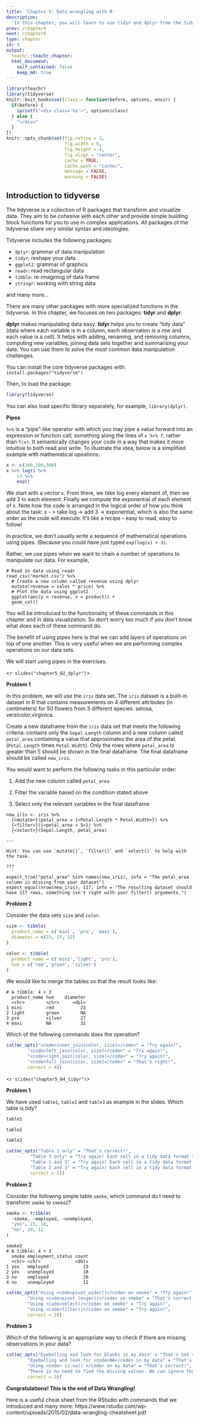 ```yaml
---
title: 'Chapter 5: Data wrangling with R'
description:
  'In this chapter, you will learn to use tidyr and dplyr from the tidyverse in R for tidying your data set and data maniplulation.'
prev: /chapter4
next: /chapter6
type: chapter
id: 5
output:
  teachr::teachr_chapter:
  html_document:
    self_contained: false
    keep_md: true
---
```


```r
library(teachr)
library(tidyverse)
knitr::knit_hooks$set(class = function(before, options, envir) {
  if(before) {
    sprintf("<div class='%s'>", options$class)
  } else {
    "</div>"
  }
})
knitr::opts_chunk$set(fig.retina = 2,
                      fig.width = 6, 
                      fig.height = 4,
                      fig.align = "center",
                      cache = TRUE,
                      cache.path = "cache/",
                      message = FALSE,
                      warning = FALSE)
```


<exercise id="1" title="Introduction to tidyverse">

## Introduction to tidyverse

The tidyverse is a collection of R packages that transform and visualize data. They aim to be cohesive with each other and provide simple building block functions for you to use in complex applications. All packages of the tidyverse share very similar syntax and ideologies.

Tidyverse includes the following packages:

- `dplyr`: grammar of data manipulation
- `tidyr`: reshape your data
- `ggplot2`: grammar of graphics
- `readr`: read rectangular data
- `tibble`: re-imagining of data frame
- `stringr`: working with string data

and many more...


There are many other packages with more specialized functions in the tidyverse. In this chapter, we focuses on two packages: **tidyr** and **dplyr**.

**dplyr** makes manipulating data easy. **tidyr** helps you to create "tidy data" (data where each variable is in a column, each observation is a row and each value is a cell). It helps with adding, renaming, and removing columns, computing new variables, joining data sets together and summarising your data. You can use them to solve the most common data manipulation challenges.

You can install the core tidyverse packages with:
`install.packages("tidyverse")`

Then, to load the package:
```r
library(tidyverse)
```

You can also load specific library separately, for example, `library(dplyr)`.

**Pipes**

`%>%` is a "pipe"-like operator with which you may pipe a value forward into an expression or function call; something along the lines of `x %>% f`, rather than `f(x)`. 
It semantically changes your code in a way that makes it more intuitive to both read and write. To illustrate the idea, below is a simplified example with mathematical opeations:

```r
x <- c(100,200,300)
x %>% log() %>%
    +3 %>%
    exp()
```

We start with a vector `x`. From there, we take log every element of, then we add 3 to each element. Finally we compute the exponential of each element of x. Note how the code is arranged in the logical order of how you think about the task: x - > take log -> add 3 -> exponential, which is also the same order as the code will execute. It’s like a recipe – easy to read, easy to follow! 

In practice, we don't usually write a sequence of mathematical operations using pipes. (Because you could have just typed `exp(log(x) + 3)`.

Rather, we use pipes when we want to chain a number of operations to manipulate our data. For example,

```
# Read in data using readr
read_csv("market.csv") %>%
  # Create a new column called revenue using dplyr
  mutate(revenue = sales * price) %>%
  # Plot the data using ggplot2
  ggplot(aes(y = revenue, x = product)) + 
  geom_col()
```
You will be introduced to the functionality of these commands in this chapter and in data visualization. So don't worry too much if you don't know what does each of these command do.

The benefit of using pipes here is that we can add layers of operations on top of one another. This is very useful when we are performing complex operations on our data sets. 

We will start using pipes in the exercises.

</exercise>



<exercise id="2" title="Introduction to dplyr" type="slides">

<`r slides("chapter5_02_dplyr")`>

</exercise>


<exercise id="3" title="Check Your Understanding on dplyr">

**Problem 1**

In this problem, we will use the `iris` data set. The `iris` dataset is a built-in dataset in R that contains measurements on 4 different attributes (in centimeters) for 50 flowers from 3 different species: setosa, versicolor,virginica.

Create a new dataframe from the `iris` data set that meets the following criteria: contains only the `Sepal.Length` column and a new column called `petal_area` containing a value that approximates the area of the petal. (`Petal.Length` times `Petal.Width`). Only the rows where `petal_area` is greater than 5 should be shown in the final dataframe. The final dataframe should be called `new_iris`.

You would want to perform the following tasks in this particular order:

(1) Add the new column called `petal_area`

(2) Filter the variable based on the condition stated above

(3) Select only the relevant variables in the final dataframe

```teachr

new_iris <- iris %>% 
  {<mutate>}(petal_area = {<Petal.Length * Petal.Width>}) %>% 
  {<filter>}({<petal_area > 5>}) %>% 
  {<select>}(Sepal.Length, petal_area)

---

Hint: You can use `mutate()`, `filter()` and `select()` to help with the task.
  
???

expect_true("petal_area" %in% names(new_iris), info = "The petal_area column is missing from your dataset")
expect_equal(nrow(new_iris), 117, info = "The resulting dataset should have 117 rows, something isn't right with your filter() arguments.")
```

**Problem 2**

Consider the data sets `size` and `color`. 

```r
size <- tibble(
  product_name = c('mini', 'pro', 'maxi'),
  diameter = c(23, 27, 32)
)

color <- tibble(
  product_name = c('mini','light', 'pro'),
  hue = c('red','green', 'silver')
)

```

We would like to merge the tables so that the result looks like:

```
# A tibble: 4 × 3
  product_name hue    diameter
  <chr>        <chr>     <dbl>
1 mini         red          23
2 light        green        NA
3 pro          silver       27
4 maxi         NA           32

```

Which of the following commands does the operation?

```r
cat(mc_opts("<code>inner_join(color, size)</code>" = "Try again!",
        "<code>left_join(color, size)</code>" = "Try again!",
        "<code>right_join(color, size)</code>" = "Try again!",
        "<code>full_join(color, size)</code>" = "That's right!",
        correct = 4))
```

</exercise>

<exercise id="4" title="Tidy (reshape) your data" type="slides">

<`r slides("chapter5_04_tidyr")`>

</exercise>

<exercise id="5" title="Check Your Understanding on tidyr" >

**Problem 1**


We have used `table1`, `table2` and `table3` as example in the slides. Which table is tidy?

```r
table1
```

```r
table2
```

```r
table3
```


```r
cat(mc_opts("Table 1 only" = "That's correct!",
         "Table 3 only" = "Try again! Each cell in a tidy data format should hold only a single value. The column `rate` contains data with two values (one divided by the other) and is converted to characters.",
         "Table 1 and 3" = "Try again! Each cell in a tidy data format should hold only a single value. The column `rate` in Table 3 contains data with two values (one divided by the other) and is converted to characters.",
         "Table 2 and 3" = "Try again! Each cell in a tidy data format should hold only a single value. The column `rate` in Table 3 contains data with two values (one divided by the other) and is converted to characters. Table 2 contains two variables under the same column 'type'.",
         correct = 1))
```


**Problem 2**

Consider the following simple table `smoke`, which command do I need to transform `smoke` to `smoke2`?
```r
smoke <- tribble(
  ~smoke, ~employed, ~unemployed,
  "yes", 23, 10,
  "no", 20, 12
)
```

```
smoke2
# A tibble: 4 × 3
  smoke employment_status count
  <chr> <chr>             <dbl>
1 yes   employed             23
2 yes   unemployed           10
3 no    employed             20
4 no    unemployed           12
```

```r
cat(mc_opts("Using <code>pivot_wider()</code> on smoke" = "Try again!",
        "Using <code>pivot_longer()</code> on smoke" = "That's correct!",
        "Using <code>select()</code> on smoke" = "Try again!",
        "Using <code>filter()</code> on smoke" = "Try again!",
        correct = 2))
```

**Problem 3**

Which of the following is an appropriate way to check if there are missing observations in your data?

```r
cat(mc_opts("Eyeballing and look for blanks in my data" = "That's not very effective nor efficient. Use R command to help you!",
        "Eyeballing and look for <code>NA</code> in my data" = "That's not very effective nor efficient. Use R command to help you!",
        "Using <code> is.na() </code> on my data" = "That's correct!",
        "There is no need to find the missing values. We can ignore them." = "That's incorrect.",
        correct = 3))
```



**Congratulations! This is the end of Data Wrangling!**

Here is a useful cheat sheet from the RStudio with commands that we introduced and many more:
https://www.rstudio.com/wp-content/uploads/2015/02/data-wrangling-cheatsheet.pdf 
</exercise>





